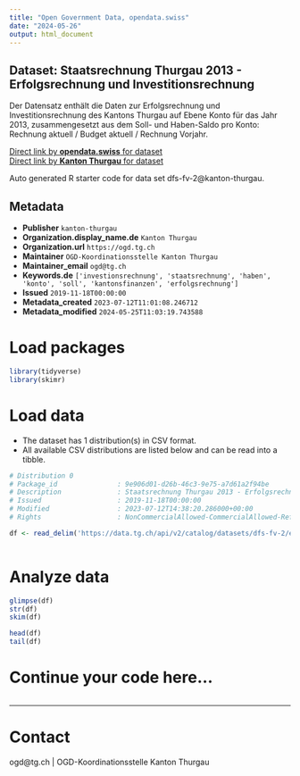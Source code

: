 ```yaml
---
title: "Open Government Data, opendata.swiss"
date: "2024-05-26"
output: html_document
---
```


## Dataset: Staatsrechnung Thurgau 2013 - Erfolgsrechnung und Investitionsrechnung

Der Datensatz enthält die Daten zur Erfolgsrechnung und Investitionsrechnung des Kantons Thurgau auf Ebene Konto für das Jahr 2013, zusammengesetzt aus dem Soll- und Haben-Saldo pro Konto: Rechnung aktuell / Budget aktuell / Rechnung Vorjahr.

[Direct link by **opendata.swiss** for dataset](https://opendata.swiss/de/dataset/staatsrechnung-thurgau-2013-erfolgsrechnung-und-investitionsrechnung)<br>
[Direct link by **Kanton Thurgau** for dataset](https://data.tg.ch/explore/dataset/dfs-fv-2/)

Auto generated R starter code for data set dfs-fv-2@kanton-thurgau.

## Metadata

- **Publisher** `kanton-thurgau`
- **Organization.display_name.de** `Kanton Thurgau`
- **Organization.url** `https://ogd.tg.ch`
- **Maintainer** `OGD-Koordinationsstelle Kanton Thurgau`
- **Maintainer_email** `ogd@tg.ch`
- **Keywords.de** `['investionsrechnung', 'staatsrechnung', 'haben', 'konto', 'soll', 'kantonsfinanzen', 'erfolgsrechnung']`
- **Issued** `2019-11-18T00:00:00`
- **Metadata_created** `2023-07-12T11:01:08.246712`
- **Metadata_modified** `2024-05-25T11:03:19.743588`


# Load packages

```r

library(tidyverse)
library(skimr)

```

# Load data

-   The dataset has 1 distribution(s) in CSV format.
-   All available CSV distributions are listed below and can be read into a tibble.

```r

# Distribution 0
# Package_id               : 9e906d01-d26b-46c3-9e75-a7d61a2f94be
# Description              : Staatsrechnung Thurgau 2013 - Erfolgsrechnung und Investitionsrechnung (csv)
# Issued                   : 2019-11-18T00:00:00
# Modified                 : 2023-07-12T14:38:20.286000+00:00
# Rights                   : NonCommercialAllowed-CommercialAllowed-ReferenceRequired

df <- read_delim('https://data.tg.ch/api/v2/catalog/datasets/dfs-fv-2/exports/csv')



```

# Analyze data

```r

glimpse(df)
str(df)
skim(df)

head(df)
tail(df)

```

# Continue your code here...

```r

```

------------------------------------------------------------------------

# Contact

ogd@tg.ch | OGD-Koordinationsstelle Kanton Thurgau
